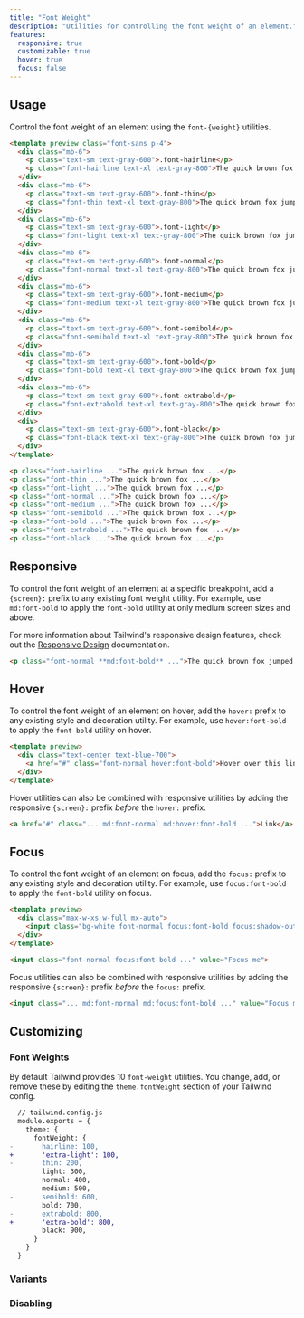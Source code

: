 ```yaml
---
title: "Font Weight"
description: "Utilities for controlling the font weight of an element."
features:
  responsive: true
  customizable: true
  hover: true
  focus: false
---
```




## Usage

Control the font weight of an element using the `font-{weight}` utilities.

```html
<template preview class="font-sans p-4">
  <div class="mb-6">
    <p class="text-sm text-gray-600">.font-hairline</p>
    <p class="font-hairline text-xl text-gray-800">The quick brown fox jumped over the lazy dog.</p>
  </div>
  <div class="mb-6">
    <p class="text-sm text-gray-600">.font-thin</p>
    <p class="font-thin text-xl text-gray-800">The quick brown fox jumped over the lazy dog.</p>
  </div>
  <div class="mb-6">
    <p class="text-sm text-gray-600">.font-light</p>
    <p class="font-light text-xl text-gray-800">The quick brown fox jumped over the lazy dog.</p>
  </div>
  <div class="mb-6">
    <p class="text-sm text-gray-600">.font-normal</p>
    <p class="font-normal text-xl text-gray-800">The quick brown fox jumped over the lazy dog.</p>
  </div>
  <div class="mb-6">
    <p class="text-sm text-gray-600">.font-medium</p>
    <p class="font-medium text-xl text-gray-800">The quick brown fox jumped over the lazy dog.</p>
  </div>
  <div class="mb-6">
    <p class="text-sm text-gray-600">.font-semibold</p>
    <p class="font-semibold text-xl text-gray-800">The quick brown fox jumped over the lazy dog.</p>
  </div>
  <div class="mb-6">
    <p class="text-sm text-gray-600">.font-bold</p>
    <p class="font-bold text-xl text-gray-800">The quick brown fox jumped over the lazy dog.</p>
  </div>
  <div class="mb-6">
    <p class="text-sm text-gray-600">.font-extrabold</p>
    <p class="font-extrabold text-xl text-gray-800">The quick brown fox jumped over the lazy dog.</p>
  </div>
  <div>
    <p class="text-sm text-gray-600">.font-black</p>
    <p class="font-black text-xl text-gray-800">The quick brown fox jumped over the lazy dog.</p>
  </div>
</template>

<p class="font-hairline ...">The quick brown fox ...</p>
<p class="font-thin ...">The quick brown fox ...</p>
<p class="font-light ...">The quick brown fox ...</p>
<p class="font-normal ...">The quick brown fox ...</p>
<p class="font-medium ...">The quick brown fox ...</p>
<p class="font-semibold ...">The quick brown fox ...</p>
<p class="font-bold ...">The quick brown fox ...</p>
<p class="font-extrabold ...">The quick brown fox ...</p>
<p class="font-black ...">The quick brown fox ...</p>
```

## Responsive

To control the font weight of an element at a specific breakpoint, add a `{screen}:` prefix to any existing font weight utility. For example, use `md:font-bold` to apply the `font-bold` utility at only medium screen sizes and above.

For more information about Tailwind's responsive design features, check out the [Responsive Design](/docs/responsive-design) documentation.

```html
<p class="font-normal **md:font-bold** ...">The quick brown fox jumped over the lazy dog.</p>
```

## Hover

To control the font weight of an element on hover, add the `hover:` prefix to any existing style and decoration utility. For example, use `hover:font-bold` to apply the `font-bold` utility on hover.

```html
<template preview>
  <div class="text-center text-blue-700">
    <a href="#" class="font-normal hover:font-bold">Hover over this link</a>
  </div>
</template>
```

Hover utilities can also be combined with responsive utilities by adding the responsive `{screen}:` prefix *before* the `hover:` prefix.

```html
<a href="#" class="... md:font-normal md:hover:font-bold ...">Link</a>
```

## Focus

To control the font weight of an element on focus, add the `focus:` prefix to any existing style and decoration utility. For example, use `focus:font-bold` to apply the `font-bold` utility on focus.

```html
<template preview>
  <div class="max-w-xs w-full mx-auto">
    <input class="bg-white font-normal focus:font-bold focus:shadow-outline text-gray-900 appearance-none inline-block w-full text-gray-900 border rounded py-3 px-4 focus:outline-none" value="Focus me" placeholder="Focus me">
  </div>
</template>

<input class="font-normal focus:font-bold ..." value="Focus me">
```

Focus utilities can also be combined with responsive utilities by adding the responsive `{screen}:` prefix *before* the `focus:` prefix.

```html
<input class="... md:font-normal md:focus:font-bold ..." value="Focus me">
```

## Customizing

### Font Weights

By default Tailwind provides 10 `font-weight` utilities. You change, add, or remove these by editing the `theme.fontWeight` section of your Tailwind config.

```diff
  // tailwind.config.js
  module.exports = {
    theme: {
      fontWeight: {
-       hairline: 100,
+       'extra-light': 100,
-       thin: 200,
        light: 300,
        normal: 400,
        medium: 500,
-       semibold: 600,
        bold: 700,
-       extrabold: 800,
+       'extra-bold': 800,
        black: 900,
      }
    }
  }
```

### Variants

<Variants plugin="fontWeight" />

### Disabling

<Disabling plugin="fontWeight" />

